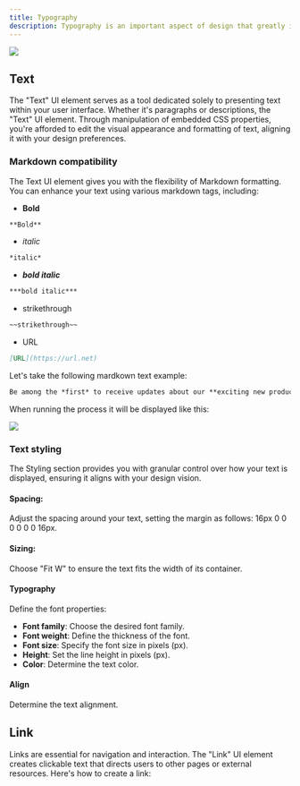 ```yaml
---
title: Typography
description: Typography is an important aspect of design that greatly influences how users perceive and interact with your content. In this section, we'll explore how to effectively utilize two essential UI elements, "Text" and "Link."
---
```


![](https://s3.eu-west-1.amazonaws.com/docx.flowx.ai/release34/typography_gen.png)

## Text

The "Text" UI element serves as a tool dedicated solely to presenting text within your user interface. Whether it's paragraphs or descriptions, the "Text" UI element. Through manipulation of embedded CSS properties, you're afforded to edit the visual appearance and formatting of text, aligning it with your design preferences.

### Markdown compatibility

The Text UI element gives you with the flexibility of Markdown formatting. You can enhance your text using various markdown tags, including:

- **Bold** 

```markdown
**Bold**
```

- *italic*

```markdown
*italic*
```

- ***bold italic***

```markdown
***bold italic***
```
- strikethrough

```markdown
~~strikethrough~~
```
- URL

```markdown
[URL](https://url.net)
```

Let's take the following mardkown text example:

```markdown
Be among the *first* to receive updates about our **exciting new products** and releases. Subscribe [here](flowx.ai/newsletter) to stay in the loop! Do not ~~miss~~ it!
```
When running the process it will be displayed like this:

![](https://s3.eu-west-1.amazonaws.com/docx.flowx.ai/release34/text_markdown.png)

### Text styling

The Styling section provides you with granular control over how your text is displayed, ensuring it aligns with your design vision.

#### Spacing: 

Adjust the spacing around your text, setting the margin as follows: 16px 0 0 0 0 0 0 16px.

#### Sizing: 

Choose "Fit W" to ensure the text fits the width of its container.

#### Typography

Define the font properties:

* **Font family**: Choose the desired font family.
* **Font weight**: Define the thickness of the font.
* **Font size**: Specify the font size in pixels (px).
* **Height**: Set the line height in pixels (px).
* **Color**: Determine the text color.

#### Align 

Determine the text alignment.



## Link

Links are essential for navigation and interaction. The "Link" UI element creates clickable text that directs users to other pages or external resources. Here's how to create a link:


